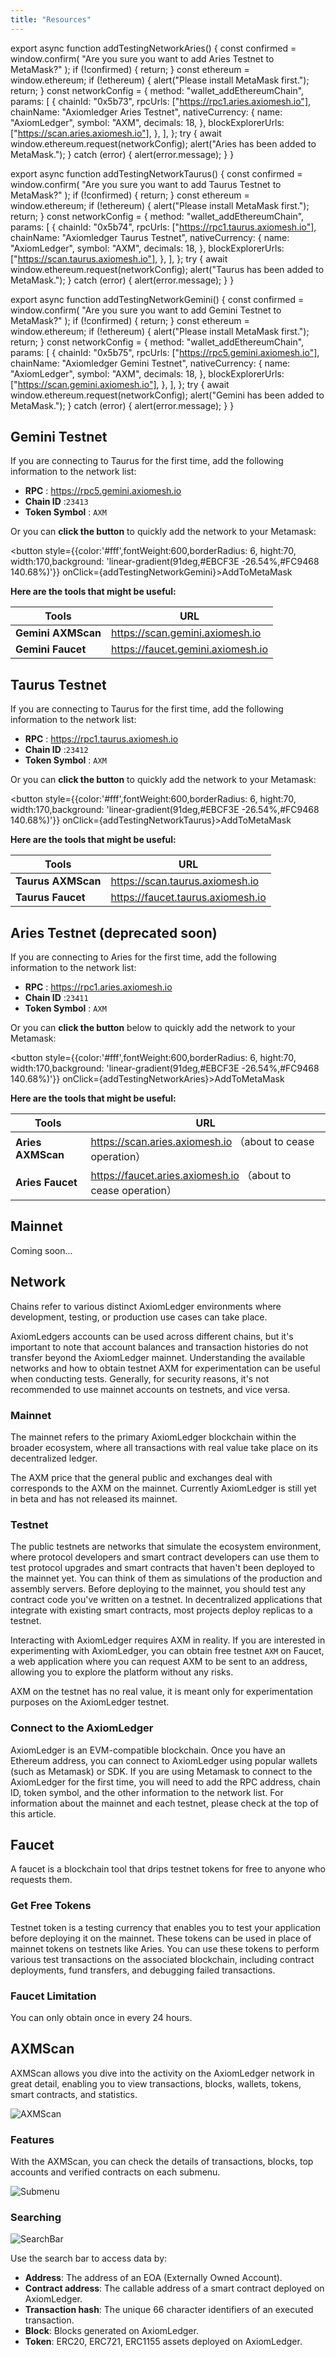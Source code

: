 ```yaml
---
title: "Resources"
---
```


export async function addTestingNetworkAries() {
  const confirmed = window.confirm(
    "Are you sure you want to add Aries Testnet to MetaMask?"
  );
  if (!confirmed) {
    return;
  }
  const ethereum = window.ethereum;
  if (!ethereum) {
    alert("Please install MetaMask first.");
    return;
  }
  const networkConfig = {
    method: "wallet_addEthereumChain",
    params: [
      {
        chainId: "0x5b73",
        rpcUrls: ["https://rpc1.aries.axiomesh.io"],
        chainName: "Axiomledger Aries Testnet",
        nativeCurrency: {
          name: "AxiomLedger",
          symbol: "AXM",
          decimals: 18,
        },
        blockExplorerUrls: ["https://scan.aries.axiomesh.io"],
      },
    ],
  };
  try {
    await window.ethereum.request(networkConfig);
    alert("Aries has been added to MetaMask.");
  } catch (error) {
    alert(error.message);
  }
}

export async function addTestingNetworkTaurus() {
  const confirmed = window.confirm(
    "Are you sure you want to add Taurus Testnet to MetaMask?"
  );
  if (!confirmed) {
    return;
  }
  const ethereum = window.ethereum;
  if (!ethereum) {
    alert("Please install MetaMask first.");
    return;
  }
  const networkConfig = {
    method: "wallet_addEthereumChain",
    params: [
      {
        chainId: "0x5b74",
        rpcUrls: ["https://rpc1.taurus.axiomesh.io"],
        chainName: "Axiomledger Taurus Testnet",
        nativeCurrency: {
          name: "AxiomLedger",
          symbol: "AXM",
          decimals: 18,
        },
        blockExplorerUrls: ["https://scan.taurus.axiomesh.io"],
      },
    ],
  };
  try {
    await window.ethereum.request(networkConfig);
    alert("Taurus has been added to MetaMask.");
  } catch (error) {
    alert(error.message);
  }
}


export async function addTestingNetworkGemini() {
  const confirmed = window.confirm(
    "Are you sure you want to add Gemini Testnet to MetaMask?"
  );
  if (!confirmed) {
    return;
  }
  const ethereum = window.ethereum;
  if (!ethereum) {
    alert("Please install MetaMask first.");
    return;
  }
  const networkConfig = {
    method: "wallet_addEthereumChain",
    params: [
      {
        chainId: "0x5b75",
        rpcUrls: ["https://rpc5.gemini.axiomesh.io"],
        chainName: "Axiomledger Gemini Testnet",
        nativeCurrency: {
          name: "AxiomLedger",
          symbol: "AXM",
          decimals: 18,
        },
        blockExplorerUrls: ["https://scan.gemini.axiomesh.io"],
      },
    ],
  };
  try {
    await window.ethereum.request(networkConfig);
    alert("Gemini has been added to MetaMask.");
  } catch (error) {
    alert(error.message);
  }
}

## Gemini Testnet

If you are connecting to Taurus for the first time, add the following information to the network list:

- **RPC** : https://rpc5.gemini.axiomesh.io
- **Chain ID** :`23413`
- **Token Symbol** : `AXM`

Or you can **click the button** to quickly add the network to your Metamask:

<button style={{color:'#fff',fontWeight:600,borderRadius: 6, hight:70, width:170,background: 'linear-gradient(91deg,#EBCF3E -26.54%,#FC9468 140.68%)'}} onClick={addTestingNetworkGemini}>AddToMetaMask</button>

**Here are the tools that might be useful:**

| **Tools**          | **URL**                           |
| ------------------ | --------------------------------- |
| **Gemini AXMScan** | https://scan.gemini.axiomesh.io   |
| **Gemini Faucet**  | https://faucet.gemini.axiomesh.io |


## Taurus Testnet

If you are connecting to Taurus for the first time, add the following information to the network list:

- **RPC** : https://rpc1.taurus.axiomesh.io
- **Chain ID** :`23412`
- **Token Symbol** : `AXM`

Or you can **click the button** to quickly add the network to your Metamask:

<button style={{color:'#fff',fontWeight:600,borderRadius: 6, hight:70, width:170,background: 'linear-gradient(91deg,#EBCF3E -26.54%,#FC9468 140.68%)'}} onClick={addTestingNetworkTaurus}>AddToMetaMask</button>

**Here are the tools that might be useful:**

| **Tools**          | **URL**                           |
| ------------------ | --------------------------------- |
| **Taurus AXMScan** | https://scan.taurus.axiomesh.io   |
| **Taurus Faucet**  | https://faucet.taurus.axiomesh.io |

## Aries Testnet (deprecated soon)

If you are connecting to Aries for the first time, add the following information to the network list:

- **RPC** : https://rpc1.aries.axiomesh.io
- **Chain ID** :`23411`
- **Token Symbol** : `AXM`

Or you can **click the button** below to quickly add the network to your Metamask:

<button style={{color:'#fff',fontWeight:600,borderRadius: 6, hight:70, width:170,background: 'linear-gradient(91deg,#EBCF3E -26.54%,#FC9468 140.68%)'}} onClick={addTestingNetworkAries}>AddToMetaMask</button>


**Here are the tools that might be useful:**

| **Tools**         | **URL**                                                       |
| ----------------- | ------------------------------------------------------------- |
| **Aries AXMScan** | https://scan.aries.axiomesh.io （about to cease operation）   |
| **Aries Faucet**  | https://faucet.aries.axiomesh.io （about to cease operation） |

## Mainnet

Coming soon...

## Network

Chains refer to various distinct AxiomLedger environments where development, testing, or production use cases can take place.

AxiomLedgers accounts can be used across different chains, but it's important to note that account balances and transaction histories do not transfer beyond the AxiomLedger mainnet. Understanding the available networks and how to obtain testnet AXM for experimentation can be useful when conducting tests. Generally, for security reasons, it's not recommended to use mainnet accounts on testnets, and vice versa.

### Mainnet

The mainnet refers to the primary AxiomLedger blockchain within the broader ecosystem, where all transactions with real value take place on its decentralized ledger.

The AXM price that the general public and exchanges deal with corresponds to the AXM on the mainnet. Currently AxiomLedger is still yet in beta and has not released its mainnet.

### Testnet

The public testnets are networks that simulate the ecosystem environment, where protocol developers and smart contract developers can use them to test protocol upgrades and smart contracts that haven't been deployed to the mainnet yet. You can think of them as simulations of the production and assembly servers.
Before deploying to the mainnet, you should test any contract code you've written on a testnet. In decentralized applications that integrate with existing smart contracts, most projects deploy replicas to a testnet.

Interacting with AxiomLedger requires AXM in reality. If you are interested in experimenting with AxiomLedger, you can obtain free testnet `AXM` on Faucet, a web application where you can request AXM to be sent to an address, allowing you to explore the platform without any risks.

AXM on the testnet has no real value, it is meant only for experimentation purposes on the AxiomLedger testnet.

### Connect to the AxiomLedger

AxiomLedger is an EVM-compatible blockchain. Once you have an Ethereum address, you can connect to AxiomLedger using popular wallets (such as Metamask) or SDK.
If you are using Metamask to connect to the AxiomLedger for the first time, you will need to add the RPC address, chain ID, token symbol, and the other information to the network list. For information about the mainnet and each testnet, please check at the top of this article.

## Faucet

A faucet is a blockchain tool that drips testnet tokens for free to anyone who requests them.

### Get Free Tokens

Testnet token is a testing currency that enables you to test your application before deploying it on the mainnet. These tokens can be used in place of mainnet tokens on testnets like Aries. You can use these tokens to perform various test transactions on the associated blockchain, including contract deployments, fund transfers, and debugging failed transactions.

### Faucet Limitation

You can only obtain once in every 24 hours.

## AXMScan

AXMScan allows you dive into the activity on the AxiomLedger network in great detail, enabling you to view transactions, blocks, wallets, tokens, smart contracts, and statistics.

![AXMScan](/en/images/getting-started/AXMScan1.png)

### Features

With the AXMScan, you can check the details of transactions, blocks, top accounts and verified contracts on each submenu.

![Submenu](/en/images/getting-started/SubMenu1.png)

### Searching

![SearchBar](/en/images/getting-started/SearchBar1.png)

Use the search bar to access data by:

- **Address**: The address of an EOA (Externally Owned Account).
- **Contract address**: The callable address of a smart contract deployed on AxiomLedger.
- **Transaction hash**: The unique 66 character identifiers of an executed transaction.
- **Block**: Blocks generated on AxiomLedger.
- **Token**: ERC20, ERC721, ERC1155 assets deployed on AxiomLedger.

